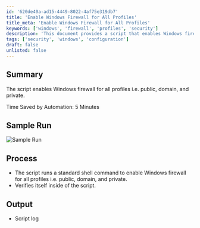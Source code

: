 ```yaml
---
id: '620de40a-ad15-4449-8022-4af75e319db7'
title: 'Enable Windows Firewall for All Profiles'
title_meta: 'Enable Windows Firewall for All Profiles'
keywords: ['windows', 'firewall', 'profiles', 'security']
description: 'This document provides a script that enables Windows firewall for all profiles including public, domain, and private. It outlines the process, expected output, and time saved by automation, enhancing system security efficiently.'
tags: ['security', 'windows', 'configuration']
draft: false
unlisted: false
---
```

## Summary

The script enables Windows firewall for all profiles i.e. public, domain, and private.

Time Saved by Automation: 5 Minutes

## Sample Run

![Sample Run](../../../static/img/Windows-Firewall---Enable/image_1.png)

## Process

- The script runs a standard shell command to enable Windows firewall for all profiles i.e. public, domain, and private.
- Verifies itself inside of the script.

## Output

- Script log












